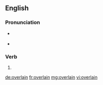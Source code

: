 ==English==

===Pronunciation===
* {{a|US}} {{IPA|/oʊ.vɚ.leɪn/|lang=en}}
* {{rhymes|eɪn|lang=en}}

===Verb===
{{head|en|past participle}}

# {{past participle of|overlie|lang=en|nocat=1}}

[[de:overlain]]
[[fr:overlain]]
[[mg:overlain]]
[[vi:overlain]]